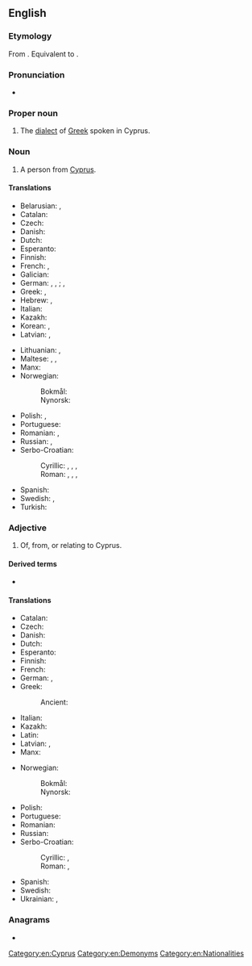 {{also|cypriot}}
==English==

===Etymology===
From {{bor|en|grc|Κυπριώτης||Cypriot}}. Equivalent to {{suffix|en|Cyprus|-iot}}.

===Pronunciation===
* {{a|UK|US}} {{IPA|en|/ˈsɪp.ɹi.ət/}}

===Proper noun===
{{en-proper noun}}

# The [[dialect]] of [[Greek]] spoken in Cyprus.

===Noun===
{{en-noun}}

# A person from [[Cyprus]].

====Translations====
{{trans-top|Person from Cyprus}}
* Belarusian: {{t|be|кіпрыёт|m}}, {{t|be|кіпрыётка|f}}
* Catalan: {{t+|ca|xipriota|m|f}}
* Czech: {{t+|cs|Kypřan|m}}
* Danish: {{t+|da|cypriot|c}}
* Dutch: {{t+|nl|Cyprioot}}
* Esperanto: {{t|eo|kipro}}
* Finnish: {{t+|fi|kyproslainen}}
* French: {{t+|fr|Chypriote}}, {{t+|fr|Cypriote}}
* Galician: {{t|gl|chipriota|m|f}}
* German: {{t+|de|Zyprer|m}}, {{t|de|Zyprier|m}}, {{t+|de|Zypriot|m}}; {{t+|de|Zyprerin|f}}, {{t+|de|Zypriotin|f}}
* Greek: {{t+|el|Κύπριος|m}}, {{t+|el|Κύπρια|f}}
* Hebrew: {{t|he|קפריסאי|m|tr=qafrisai|sc=Hebr}}, {{t|he|קפריסאית|f|tr=qafrisait|sc=Hebr}}
* Italian: {{t+|it|cipriota}}
* Kazakh: {{t|kk|кипрлік|sc=Cyrl}}
* Korean: {{t|ko|키프로스 인}}, {{t|ko|키프로스 사람}}
* Latvian: {{t|lv|kiprietis|m}}, {{t|lv|kipriete|f}}
{{trans-mid}}
* Lithuanian: {{t+|lt|kiprietis|m}}, {{t+|lt|kiprietė|f}}
* Maltese: {{t|mt|Ċiprijott|m}}, {{t|mt|Ċiprijotta|f}}, {{t|mt|Ċiprijotti|p}}
* Manx: {{t|gv|Kypragh|m}}
* Norwegian:
*: Bokmål: {{t+|nb|kypriot|m}}
*: Nynorsk: {{t+|nn|kypriot|m}}
* Polish: {{t+|pl|Cypryjczyk|m}}, {{t+|pl|Cypryjka|f}}
* Portuguese: {{t+|pt|cipriota|m|f}}
* Romanian: {{t+|ro|cipriot|m}}, {{t+|ro|cipriotă|f}}
* Russian: {{t+|ru|киприо́т|m}}, {{t+|ru|киприо́тка|f}}
* Serbo-Croatian:
*: Cyrillic: {{t|sh|Кипранин|m|sc=Cyrl}}, {{t|sh|Кипранка|f|sc=Cyrl}}, {{t|sh|Ципранин|m}}, {{t|sh|Ципранка|f}}
*: Roman: {{t|sh|Kipranin|m}}, {{t|sh|Kipranka|f}}, {{t+|sh|Cipranin|m}}, {{t|sh|Cipranka|f}}
* Spanish: {{t+|es|chipriota}}
* Swedish: {{t+|sv|cypriot|c}}, {{t+|sv|cypriotiska|c}}
* Turkish: {{t+|tr|Kıbrıslı}}
{{trans-bottom}}

===Adjective===
{{en-adj|-}}

# Of, from, or relating to Cyprus.

====Derived terms====
* {{l|en|Cypriotness}}

====Translations====
{{trans-top|Of, from or relating to Cyprus}}
* Catalan: {{t+|ca|xipriota}}
* Czech: {{t+|cs|kyperský}}
* Danish: {{t|da|cypriotisk}}
* Dutch: {{t+|nl|Cypriotisch}}
* Esperanto: {{t|eo|kipra}}
* Finnish: {{t+|fi|kyproslainen}}
* French: {{t+|fr|chypriote}}
* German: {{t+|de|zypriotisch}}, {{t+|de|zyprisch}}
* Greek: {{t+|el|κυπριακός}}
*: Ancient: {{t|grc|Κύπριος}}
* Italian: {{t+|it|cipriota}}
* Kazakh: {{t|kk|кипрлік}}
* Latin: {{t+|la|Cyprius}}
* Latvian: {{t|lv|kipriešu}}, {{t|lv|kiprisks}}
* Manx: {{t|gv|Kypragh}}
{{trans-mid}}
* Norwegian:
*: Bokmål: {{t|nb|kypriotisk}}
*: Nynorsk: {{t+|nn|kypriotisk}}
* Polish: {{t+|pl|cypryjski}}
* Portuguese: {{t+|pt|cipriota}}
* Romanian: {{t+|ro|cipriot}}
* Russian: {{t+|ru|ки́прский}}
* Serbo-Croatian:
*: Cyrillic: {{t|sh|ки̏па̄рскӣ}}, {{t|sh|ци̏парскӣ}}
*: Roman: {{t+|sh|kȉpārskī}}, {{t+|sh|cȉparskī}}
* Spanish: {{t+|es|chipriota}}
* Swedish: {{t+|sv|cypriotisk}}
* Ukrainian: {{t|uk|кі́прський}}, {{t|uk|кіпріо́тський}}
{{trans-bottom}}

===Anagrams===
* {{anagrams|en|a=cioprty|cryotip|pyrotic}}

[[Category:en:Cyprus]]
[[Category:en:Demonyms]]
[[Category:en:Nationalities]]